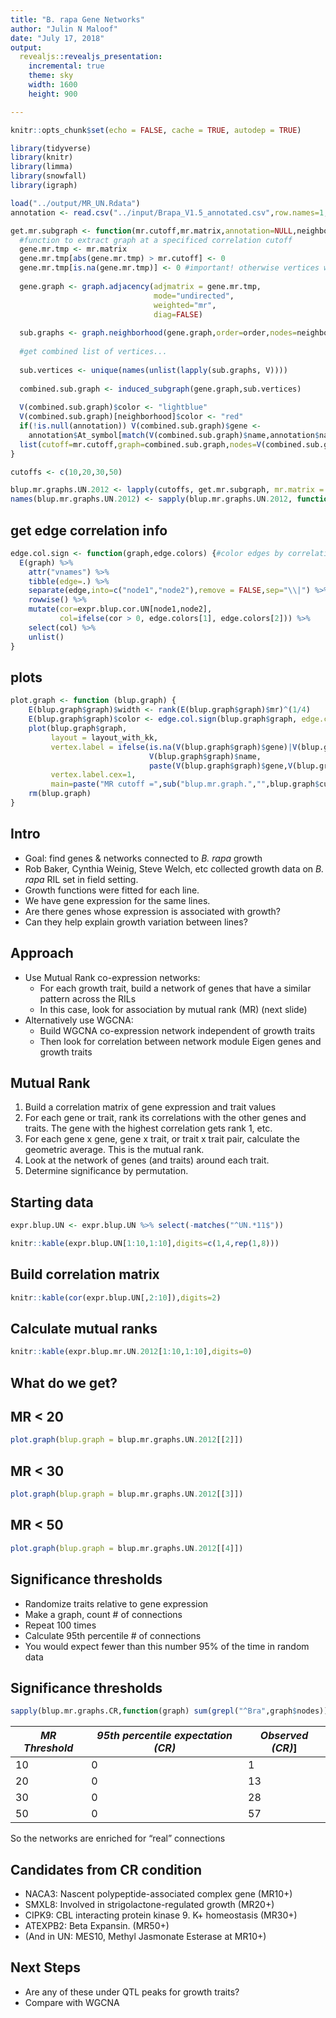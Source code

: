 ```yaml
---
title: "B. rapa Gene Networks"
author: "Julin N Maloof"
date: "July 17, 2018"
output:
  revealjs::revealjs_presentation:
    incremental: true
    theme: sky
    width: 1600
    height: 900

---
```


```r
knitr::opts_chunk$set(echo = FALSE, cache = TRUE, autodep = TRUE)
```

```r
library(tidyverse)
library(knitr)
library(limma)
library(snowfall)
library(igraph)

load("../output/MR_UN.Rdata")
annotation <- read.csv("../input/Brapa_V1.5_annotated.csv",row.names=1,as.is = TRUE)
```

```r
get.mr.subgraph <- function(mr.cutoff,mr.matrix,annotation=NULL,neighborhood,order=1) {
  #function to extract graph at a specificed correlation cutoff
  gene.mr.tmp <- mr.matrix
  gene.mr.tmp[abs(gene.mr.tmp) > mr.cutoff] <- 0
  gene.mr.tmp[is.na(gene.mr.tmp)] <- 0 #important! otherwise vertices with NA edges are connected
  
  gene.graph <- graph.adjacency(adjmatrix = gene.mr.tmp,
                                mode="undirected",
                                weighted="mr",
                                diag=FALSE)
  
  sub.graphs <- graph.neighborhood(gene.graph,order=order,nodes=neighborhood) #for each node of interest get all other nodes within order of 1
  
  #get combined list of vertices...
  
  sub.vertices <- unique(names(unlist(lapply(sub.graphs, V))))
  
  combined.sub.graph <- induced_subgraph(gene.graph,sub.vertices)
  
  V(combined.sub.graph)$color <- "lightblue"
  V(combined.sub.graph)[neighborhood]$color <- "red"
  if(!is.null(annotation)) V(combined.sub.graph)$gene <- 
    annotation$At_symbol[match(V(combined.sub.graph)$name,annotation$name)]
  list(cutoff=mr.cutoff,graph=combined.sub.graph,nodes=V(combined.sub.graph)$name)
}
```

```r
cutoffs <- c(10,20,30,50)

blup.mr.graphs.UN.2012 <- lapply(cutoffs, get.mr.subgraph, mr.matrix = expr.blup.mr.UN.2012, annotation= annotation, neighborhood = colnames(blups.UN) %>% str_subset("12"))
names(blup.mr.graphs.UN.2012) <- sapply(blup.mr.graphs.UN.2012, function(x) paste("blup.mr.graph.UN.2012",x$cutoff,sep="."))
```

## get edge correlation info

```r
edge.col.sign <- function(graph,edge.colors) {#color edges by correlation sign
  E(graph) %>% 
    attr("vnames") %>% 
    tibble(edge=.) %>% 
    separate(edge,into=c("node1","node2"),remove = FALSE,sep="\\|") %>%
    rowwise() %>% 
    mutate(cor=expr.blup.cor.UN[node1,node2],
           col=ifelse(cor > 0, edge.colors[1], edge.colors[2])) %>%
    select(col) %>%
    unlist()
}
```


## plots

```r
plot.graph <- function (blup.graph) {
    E(blup.graph$graph)$width <- rank(E(blup.graph$graph)$mr)^(1/4)
    E(blup.graph$graph)$color <- edge.col.sign(blup.graph$graph, edge.colors=c("magenta","green"))
    plot(blup.graph$graph,
         layout = layout_with_kk, 
         vertex.label = ifelse(is.na(V(blup.graph$graph)$gene)|V(blup.graph$graph)$gene=="",
                               V(blup.graph$graph)$name,
                               paste(V(blup.graph$graph)$gene,V(blup.graph$graph)$name,sep="\n")),
         vertex.label.cex=1,
         main=paste("MR cutoff =",sub("blup.mr.graph.","",blup.graph$cutoff,fixed=T)))
    rm(blup.graph)
}
```


## Intro

* Goal: find genes & networks connected to _B. rapa_ growth
* Rob Baker, Cynthia Weinig, Steve Welch, etc collected growth data on _B. rapa_ RIL set in field setting.
* Growth functions were fitted for each line.
* We have gene expression for the same lines.
* Are there genes whose expression is associated with growth?
* Can they help explain growth variation between lines?

## Approach

* Use Mutual Rank co-expression networks:
  * For each growth trait, build a network of genes that have a similar pattern across the RILs
  * In this case, look for association by mutual rank (MR) (next slide)
* Alternatively use WGCNA:
  * Build WGCNA co-expression network independent of growth traits
  * Then look for correlation between network module Eigen genes and growth traits

## Mutual Rank

1. Build a correlation matrix of gene expression and trait values
2. For each gene or trait, rank its correlations with the other genes and traits.  The gene with the highest correlation gets rank 1, etc.
3. For each gene x gene, gene x trait, or trait x trait pair, calculate the geometric average.  This is the mutual rank.
4. Look at the network of genes (and traits) around each trait.
5. Determine significance by permutation.

## Starting data

```r
expr.blup.UN <- expr.blup.UN %>% select(-matches("^UN.*11$"))

knitr::kable(expr.blup.UN[1:10,1:10],digits=c(1,4,rep(1,8)))
```


## Build correlation matrix

```r
knitr::kable(cor(expr.blup.UN[,2:10]),digits=2)
```

## Calculate mutual ranks

```r
knitr::kable(expr.blup.mr.UN.2012[1:10,1:10],digits=0)
```


## What do we get?

## MR < 20

```r
plot.graph(blup.graph = blup.mr.graphs.UN.2012[[2]])
```

## MR < 30

```r
plot.graph(blup.graph = blup.mr.graphs.UN.2012[[3]])
```

## MR < 50

```r
plot.graph(blup.graph = blup.mr.graphs.UN.2012[[4]])
```


## Significance thresholds

* Randomize traits relative to gene expression
* Make a graph, count # of connections
* Repeat 100 times
* Calculate 95th percentile # of connections
* You would expect fewer than this number 95% of the time in random data

## Significance thresholds

```r
sapply(blup.mr.graphs.CR,function(graph) sum(grepl("^Bra",graph$nodes)))
```


|*MR Threshold*|*95th percentile expectation (CR)*|*Observed (CR)*]
|---------|----------|----------|
| 10 | 0 | 1 |
| 20 | 0 | 13 |
| 30 | 0 | 28 |
| 50 | 0 | 57 |

So the networks are enriched for "real" connections

## Candidates from CR condition

* NACA3: Nascent polypeptide-associated complex gene (MR10+)
* SMXL8: Involved in strigolactone-regulated growth (MR20+)
* CIPK9: CBL interacting protein kinase 9.  K+ homeostasis (MR30+)
* ATEXPB2: Beta Expansin.  (MR50+)
* (And in UN: MES10, Methyl Jasmonate Esterase at MR10+)

## Next Steps

* Are any of these under QTL peaks for growth traits?
* Compare with WGCNA



